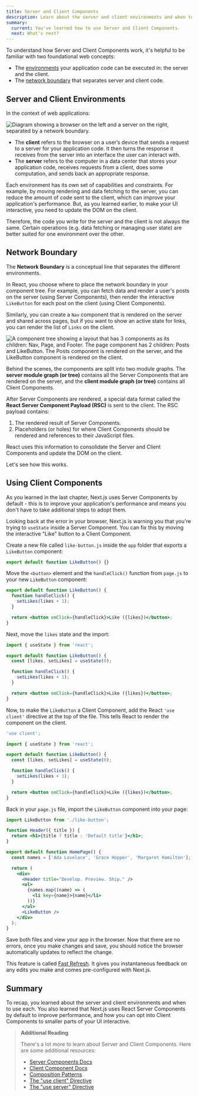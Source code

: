 ```yaml
---
title: Server and Client Components
description: Learn about the server and client environments and when to use each.
summary:
  current: You've learned how to use Server and Client Components.
  next: What's next?
---
```


To understand how Server and Client Components work, it's helpful to be familiar with two foundational web concepts:

- The [environments](#server-and-client-environments) your application code can be executed in: the server and the client.
- The [network boundary](#network-boundary) that separates server and client code.

## Server and Client Environments

In the context of web applications:

<Image
  alt="Diagram showing a browser on the left and a server on the right, separated by a network boundary."
  srcLight="/learn/light/learn-client-and-server-environments.png"
  srcDark="/learn/dark/learn-client-and-server-environments.png"
  width={1600}
  height={672}
/>

- The **client** refers to the browser on a user’s device that sends a request to a server for your application code. It then turns the response it receives from the server into an interface the user can interact with.
- The **server** refers to the computer in a data center that stores your application code, receives requests from a client, does some computation, and sends back an appropriate response.

Each environment has its own set of capabilities and constraints. For example, by moving rendering and data fetching to the server, you can reduce the amount of code sent to the client, which can improve your application's performance. But, as you learned earlier, to make your UI interactive, you need to update the DOM on the client.

Therefore, the code you write for the server and the client is not always the same. Certain operations (e.g. data fetching or managing user state) are better suited for one environment over the other.

## Network Boundary

The **Network Boundary** is a conceptual line that separates the different environments.

In React, you choose where to place the network boundary in your component tree. For example, you can fetch data and render a user's posts on the server (using Server Components), then render the interactive `LikeButton` for each post on the client (using Client Components).

Similarly, you can create a `Nav` component that is rendered on the server and shared across pages, but if you want to show an active state for links, you can render the list of `Links` on the client.

<Image
  alt="A component tree showing a layout that has 3 components as its children: Nav, Page, and Footer. The page component has 2 children: Posts and LikeButton. The Posts component is rendered on the server, and the LikeButton component is rendered on the client."
  srcLight="/learn/light/learn-client-server-modules.png"
  srcDark="/learn/dark/learn-client-server-modules.png"
  width={1600}
  height={627}
/>

Behind the scenes, the components are split into two module graphs. The **server module graph (or tree)** contains all the Server Components that are rendered on the server, and the **client module graph (or tree)** contains all Client Components.

After Server Components are rendered, a special data format called the **React Server Component Payload (RSC)** is sent to the client. The RSC payload contains:

1. The rendered result of Server Components.
2. Placeholders (or holes) for where Client Components should be rendered and references to their JavaScript files.

React uses this information to consolidate the Server and Client Components and update the DOM on the client.

Let's see how this works.

## Using Client Components

As you learned in the last chapter, Next.js uses Server Components by default - this is to improve your application's performance and means you don't have to take additional steps to adopt them.

Looking back at the error in your browser, Next.js is warning you that you're trying to `useState` inside a Server Component. You can fix this by moving the interactive "Like" button to a Client Component.

Create a new file called `like-button.js` inside the `app` folder that exports a `LikeButton` component:

```jsx filename="/app/like-button.js" highlight={1}
export default function LikeButton() {}
```

Move the `<button>` element and the `handleClick()` function from `page.js` to your new `LikeButton` component:

```jsx filename="/app/like-button.js" highlight={2-4,6}
export default function LikeButton() {
  function handleClick() {
    setLikes(likes + 1);
  }

  return <button onClick={handleClick}>Like ({likes})</button>;
}
```

Next, move the `likes` state and the import:

```jsx filename="/app/like-button.js" highlight={1,4}
import { useState } from 'react';

export default function LikeButton() {
  const [likes, setLikes] = useState(0);

  function handleClick() {
    setLikes(likes + 1);
  }

  return <button onClick={handleClick}>Like ({likes})</button>;
}
```

Now, to make the `LikeButton` a Client Component, add the React `'use client'` directive at the top of the file. This tells React to render the component on the client.

```jsx filename="/app/like-button.js" highlight={1}
'use client';

import { useState } from 'react';

export default function LikeButton() {
  const [likes, setLikes] = useState(0);

  function handleClick() {
    setLikes(likes + 1);
  }

  return <button onClick={handleClick}>Like ({likes})</button>;
}
```

Back in your `page.js` file, import the `LikeButton` component into your page:

```jsx filename="/app/page.js" highlight={1,18}
import LikeButton from './like-button';

function Header({ title }) {
  return <h1>{title ? title : 'Default title'}</h1>;
}

export default function HomePage() {
  const names = ['Ada Lovelace', 'Grace Hopper', 'Margaret Hamilton'];

  return (
    <div>
      <Header title="Develop. Preview. Ship." />
      <ul>
        {names.map((name) => (
          <li key={name}>{name}</li>
        ))}
      </ul>
      <LikeButton />
    </div>
  );
}
```

Save both files and view your app in the browser. Now that there are no errors, once you make changes and save, you should notice the browser automatically updates to reflect the change.

This feature is called [Fast Refresh](/docs/architecture/fast-refresh). It gives you instantaneous feedback on any edits you make and comes pre-configured with Next.js.

## Summary

To recap, you learned about the server and client environments and when to use each. You also learned that Next.js uses React Server Components by default to improve performance, and how you can opt into Client Components to smaller parts of your UI interactive.

> **Additional Reading**
>
> There's a lot more to learn about Server and Client Components. Here are some additional resources:
>
> - [Server Components Docs](/docs/app/building-your-application/rendering/server-components)
> - [Client Component Docs](/docs/app/building-your-application/rendering/client-components)
> - [Composition Patterns](/docs/app/building-your-application/rendering/composition-patterns)
> - [The "use client" Directive](https://react.dev/reference/react/use-client)
> - [The "use server" Directive](https://react.dev/reference/react/use-server)
